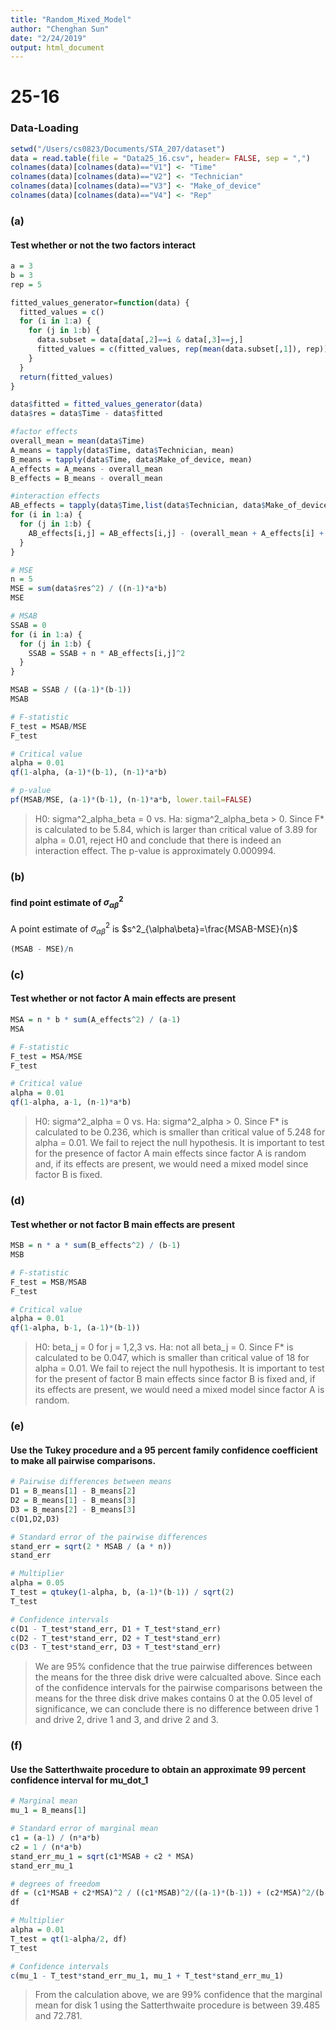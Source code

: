 ```yaml
---
title: "Random_Mixed_Model"
author: "Chenghan Sun"
date: "2/24/2019"
output: html_document
---
```

# 25-16
### Data-Loading
```r
setwd("/Users/cs0823/Documents/STA_207/dataset")
data = read.table(file = "Data25_16.csv", header= FALSE, sep = ",")
colnames(data)[colnames(data)=="V1"] <- "Time"
colnames(data)[colnames(data)=="V2"] <- "Technician"
colnames(data)[colnames(data)=="V3"] <- "Make_of_device"
colnames(data)[colnames(data)=="V4"] <- "Rep"
```

### (a)
#### Test whether or not the two factors interact

```r
a = 3
b = 3
rep = 5

fitted_values_generator=function(data) {
  fitted_values = c()
  for (i in 1:a) {
    for (j in 1:b) {
      data.subset = data[data[,2]==i & data[,3]==j,]
      fitted_values = c(fitted_values, rep(mean(data.subset[,1]), rep))
    }
  }
  return(fitted_values)
}

data$fitted = fitted_values_generator(data)
data$res = data$Time - data$fitted

#factor effects 
overall_mean = mean(data$Time)
A_means = tapply(data$Time, data$Technician, mean)
B_means = tapply(data$Time, data$Make_of_device, mean)
A_effects = A_means - overall_mean
B_effects = B_means - overall_mean

#interaction effects 
AB_effects = tapply(data$Time,list(data$Technician, data$Make_of_device), mean)
for (i in 1:a) {
  for (j in 1:b) {
    AB_effects[i,j] = AB_effects[i,j] - (overall_mean + A_effects[i] + B_effects[j])
  }
}

# MSE
n = 5
MSE = sum(data$res^2) / ((n-1)*a*b)
MSE

# MSAB
SSAB = 0
for (i in 1:a) {
  for (j in 1:b) {
    SSAB = SSAB + n * AB_effects[i,j]^2
  }
}

MSAB = SSAB / ((a-1)*(b-1))
MSAB

# F-statistic
F_test = MSAB/MSE
F_test

# Critical value
alpha = 0.01
qf(1-alpha, (a-1)*(b-1), (n-1)*a*b)

# p-value
pf(MSAB/MSE, (a-1)*(b-1), (n-1)*a*b, lower.tail=FALSE)
```
 > H0: sigma^2_alpha_beta = 0 vs. Ha: sigma^2_alpha_beta > 0. Since F* is calculated to be 5.84, which is larger than critical value of 3.89 for alpha = 0.01, reject H0 and conclude that there is indeed an interaction effect. The p-value is approximately 0.000994.

### (b)
#### find point estimate of $\sigma^2_{\alpha\beta}$
A point estimate of $\sigma^2_{\alpha\beta}$ is $s^2_{\alpha\beta}=\frac{MSAB-MSE}{n}$

```r
(MSAB - MSE)/n
```
 
### (c) 
#### Test whether or not factor A main effects are present
```r
MSA = n * b * sum(A_effects^2) / (a-1)
MSA

# F-statistic
F_test = MSA/MSE
F_test

# Critical value
alpha = 0.01
qf(1-alpha, a-1, (n-1)*a*b)
```
 > H0: sigma^2_alpha = 0 vs. Ha: sigma^2_alpha > 0. Since F* is calculated to be 0.236, which is smaller than critical value of 5.248 for alpha = 0.01. We fail to reject the null hypothesis. It is important to test for the presence of factor A main effects since factor A is random and, if its effects are present, we would need a mixed model since factor B is fixed.
 
### (d)
#### Test whether or not factor B main effects are present
```r
MSB = n * a * sum(B_effects^2) / (b-1)
MSB

# F-statistic
F_test = MSB/MSAB
F_test

# Critical value
alpha = 0.01
qf(1-alpha, b-1, (a-1)*(b-1))
```
> H0: beta_j = 0 for j = 1,2,3 vs. Ha: not all beta_j = 0. Since F* is calculated to be 0.047, which is smaller than critical value of 18 for alpha = 0.01. We fail to reject the null hypothesis. It is important to test for the present of factor B main effects since factor B is fixed and, if its effects are present, we would need a mixed model since factor A is random.

### (e) 
#### Use the Tukey procedure and a 95 percent family confidence coefficient to make all pairwise comparisons. 
```r
# Pairwise differences between means
D1 = B_means[1] - B_means[2]
D2 = B_means[1] - B_means[3]
D3 = B_means[2] - B_means[3]
c(D1,D2,D3)

# Standard error of the pairwise differences
stand_err = sqrt(2 * MSAB / (a * n))
stand_err

# Multiplier
alpha = 0.05
T_test = qtukey(1-alpha, b, (a-1)*(b-1)) / sqrt(2)
T_test

# Confidence intervals
c(D1 - T_test*stand_err, D1 + T_test*stand_err)
c(D2 - T_test*stand_err, D2 + T_test*stand_err)
c(D3 - T_test*stand_err, D3 + T_test*stand_err)
```
> We are 95% confidence that the true pairwise differences between the means for the three disk drive were calcualted above. Since each of the confidence intervals for the pairwise comparisons between the means for the three disk drive makes contains 0 at the 0.05 level of significance, we can conclude there is no difference between drive 1 and drive 2, drive 1 and 3, and drive 2 and 3.

### (f) 
#### Use the Satterthwaite procedure to obtain an approximate 99 percent confidence interval for mu_dot_1
```r
# Marginal mean
mu_1 = B_means[1]

# Standard error of marginal mean 
c1 = (a-1) / (n*a*b)
c2 = 1 / (n*a*b)
stand_err_mu_1 = sqrt(c1*MSAB + c2 * MSA)
stand_err_mu_1

# degrees of freedom
df = (c1*MSAB + c2*MSA)^2 / ((c1*MSAB)^2/((a-1)*(b-1)) + (c2*MSA)^2/(b-1))
df

# Multiplier
alpha = 0.01
T_test = qt(1-alpha/2, df)
T_test

# Confidence intervals
c(mu_1 - T_test*stand_err_mu_1, mu_1 + T_test*stand_err_mu_1)
```
> From the calculation above, we are 99% confidence that the marginal mean for disk 1 using the Satterthwaite procedure is between 39.485 and 72.781. 
